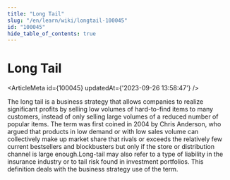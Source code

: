 ```yaml
---
title: "Long Tail"
slug: "/en/learn/wiki/longtail-100045"
id: "100045"
hide_table_of_contents: true
---
```



# Long Tail

<ArticleMeta id={100045} updatedAt={'2023-09-26 13:58:47'} />
<div className='border-solid border-b border-t-0 my-4 border-[var(--ifm-color-gray-300)]' />

The long tail is a business strategy that allows companies to realize significant profits by selling low volumes of hard-to-find items to many customers, instead of only selling large volumes of a reduced number of popular items. The term was first coined in 2004 by Chris Anderson, who argued that products in low demand or with low sales volume can collectively make up market share that rivals or exceeds the relatively few current bestsellers and blockbusters but only if the store or distribution channel is large enough.Long-tail may also refer to a type of liability in the insurance industry or to tail risk found in investment portfolios. This definition deals with the business strategy use of the term.
